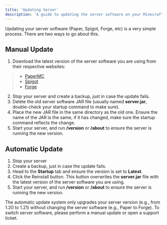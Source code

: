 ```yaml
---
title: 'Updating Server'
description: 'A guide to updating the server software on your Minecraft server (Paper, Spigot, Forge, etc).'
---
```


Updating your server software (Paper, Spigot, Forge, etc) is a very simple process. There are two ways to go about this.

## Manual Update

1. Download the latest version of the server software you are using from their respective websites:
> - [PaperMC](https://papermc.io/downloads)
> - [Spigot](https://www.spigotmc.org/wiki/buildtools/)
> - [Forge](https://files.minecraftforge.net/net/minecraftforge/forge/)
2. Stop your server and create a backup, just in case the update fails.
3. Delete the old server software JAR file (usually named **server.jar**, double-check your startup command to make sure).
4. Place the new JAR file in the same directory as the old one. Ensure the name of the JAR is the same, if it has changed, make sure the startup command reflects the change.
5. Start your server, and run **/version** or **/about** to ensure the server is running the new version.

## Automatic Update
1. Stop your server
2. Create a backup, just in case the update fails.
3. Head to the **Startup** tab and ensure the version is set to **Latest**.
4. Click the Reinstall button. This button overwrites the **server.jar** file with the latest version of the server software you are using.
5. Start your server, and run **/version** or **/about** to ensure the server is running the new version.

<Note>
  The automatic update system only upgrades your server version (e.g., from 1.20 to 1.21) without changing the server software (e.g., Paper to Forge). To switch server software, please perform a manual update or open a support ticket.
</Note>